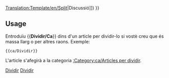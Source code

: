 <noinclude>[[Translation:Template/en/Split]]</noinclude><noinclude></noinclude>{{ca/Metacaixa d'avís| tipus  = moure
| imatge= en/Split.png
| text  = <strong>Dividir</strong><br>S'ha suggerit que aquesta pàgina es divideixi en diverses pàgines. ([[{{{discussió|{{TALKPAGENAME}}}}}|Discussió]])
}}<includeonly>{{{1|[[Category:ca/Articles per dividir]]}}}</includeonly><noinclude>

==Usage==
Entroduïu <nowiki>{{</nowiki>'''Dividir/Ca'''<nowiki>}}</nowiki> dins d'un article per dividir-lo si vostè creu que és massa llarg o per altres raons. Exemple: 
<pre>{{ca/Dividir}}</pre>
L'article s'afegirà a la categoria [[:Category:ca/Articles per dividir]].

[[Category:ca/Plantilles|Dividir]][[Category:ca/Caixes de missatges|Dividir]]</noinclude>